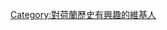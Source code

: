 {{Userbox |<div style="float: left; border:solid black 1px; margin: 1px;"> |lightgrey|white|[[檔案:WilliamOfOrange1580.jpg|50px]] | 這個用戶對'''[[荷蘭歷史]]'''很感興趣。</center>}}
[[Category:對荷蘭歷史有興趣的維基人]]